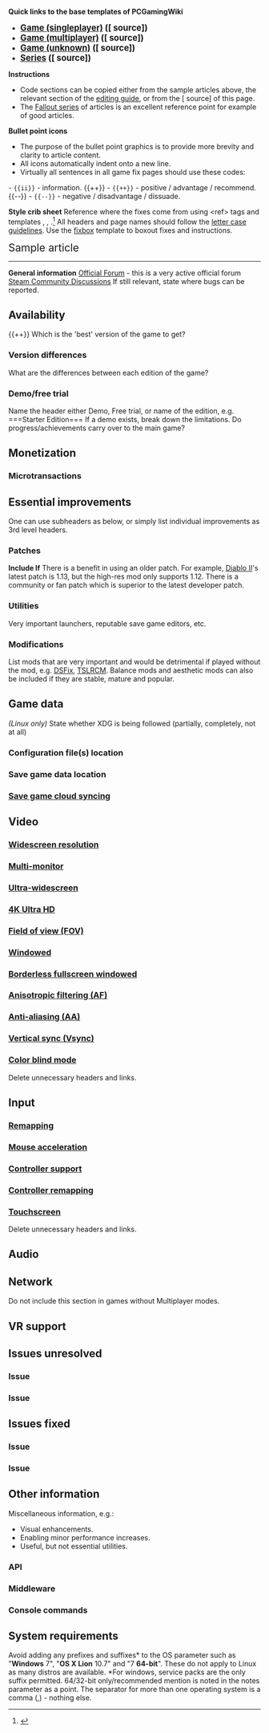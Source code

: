 <!-- AUTO GENERATED FROM 'https://www.pcgamingwiki.com/w/index.php?title=PCGamingWiki:Sample_article', DO NOT EDIT! -->
<!-- 
Remember to document any changes you make to the sample article here: http://community.pcgamingwiki.com/topic/104-sample-article-modifications/
This exists for a reason, please use it if you make changes worth noting.
-->
'''Quick links to the base templates of PCGamingWiki'''
* <big>'''<span class="plainlinks">[[PCGamingWiki:Sample article/Game (singleplayer)|Game (singleplayer)]] ([{{fullurl:PCGamingWiki:Sample_article/Game_(singleplayer)|action=edit}} source])</span>'''</big>
* <big>'''<span class="plainlinks">[[PCGamingWiki:Sample article/Game (multiplayer)|Game (multiplayer)]] ([{{fullurl:PCGamingWiki:Sample_article/Game_(multiplayer)|action=edit}} source])</span>'''</big>
* <big>'''<span class="plainlinks">[[PCGamingWiki:Sample article/Game (unknown)|Game (unknown)]] ([{{fullurl:PCGamingWiki:Sample_article/Game_(unknown)|action=edit}} source])</span>'''</big>
* <big>'''<span class="plainlinks">[[PCGamingWiki:Sample_article/Series|Series]] ([{{fullurl:PCGamingWiki:Sample_article/Series|action=edit}} source])</span>'''</big>

'''Instructions'''
* Code sections can be copied either from the sample articles above, the relevant section of the [[PCGamingWiki:Editing guide|editing guide]], or from the [{{fullurl:PCGamingWiki:Sample_article/Game|action=edit}} source] of this page.
* The [[Series:Fallout|Fallout series]] of articles is an excellent reference point for example of good articles.

'''Bullet point icons'''
* The purpose of the bullet point graphics is to provide more brevity and clarity to article content. 
* All icons automatically indent onto a new line.
* Virtually all sentences in all game fix pages should use these codes:
{{ii}} - <code><nowiki>{{ii}}</nowiki></code> - information.
{{++}} - <code><nowiki>{{++}}</nowiki></code> - positive / advantage / recommend.
{{--}} - <code><nowiki>{{--}}</nowiki></code> - negative / disadvantage / dissuade.

'''Style crib sheet'''
{{ii}} Reference where the fixes come from using <nowiki><ref></nowiki> tags and templates {{T|refurl}}, {{T|refcheck}}, {{T|refsnip}}.<ref>{{Refurl|url=https://www.pcgamingwiki.com|title=PCGamingWiki|date=2012-12-21}}</ref>
{{ii}} All headers and page names should follow the [[PCGamingWiki:Editing guide/Article formatting#Letter case for headers and page names|letter case guidelines]].
{{ii}} Use the [[PCGamingWiki:Editing guide/Fixboxes and providing instructions|fixbox]] template to boxout fixes and instructions.


<span style="font-size:150%">Sample article</span>
----

{{Infobox game
|cover        = Game article layout.jpg <!-- Try to find the highest resolution of a PC game cover -->
|developers   = 
{{Infobox game/row/developer|Developer}}
|publishers   = 
{{Infobox game/row/publisher|Publisher}}
|engines      = 
{{Infobox game/row/engine|Engine}}
|release dates= 
{{Infobox game/row/date|Windows|Month dd, yyyy}} <!-- (Example: January 3, 2012) -->
{{Infobox game/row/date|OS X|Month dd, yyyy}}
{{Infobox game/row/date|Linux|Month dd, yyyy}}
|reception    =
{{Infobox game/row/reception|Metacritic|deus-ex-mankind-divided|83}} <!-- (Example: URL section and score - Deus Ex: Mankind Divded) -->
{{Infobox game/row/reception|Opencritic|1812/deus-ex-mankind-divided|81}}
{{Infobox game/row/reception|IGDB|deus-ex-mankind-divided|83}}
|taxonomy     =
{{Infobox game/row/taxonomy/monetization      | | ref= }}
{{Infobox game/row/taxonomy/microtransactions | | ref= }}
{{Infobox game/row/taxonomy/modes             | Singleplayer, Multiplayer }}
{{Infobox game/row/taxonomy/pacing            | Real-time }}
{{Infobox game/row/taxonomy/perspectives      | First-person }}
{{Infobox game/row/taxonomy/controls          | Direct control }}
{{Infobox game/row/taxonomy/genres            | Action, Shooter }}
{{Infobox game/row/taxonomy/sports            | }}
{{Infobox game/row/taxonomy/vehicles          | }}
{{Infobox game/row/taxonomy/art styles        | Stylized }}
{{Infobox game/row/taxonomy/themes            | Sci-fi }}
{{Infobox game/row/taxonomy/series            | PCGW Templates }}
|steam appid  = 277430
|steam appid side = 10
|gogcom id    = 1207658682
|gogcom id side = 
|official site= https://example.com/
|hltb         =
|igdb         = 
|strategywiki = 
|mobygames    = 
|wikipedia    = PCGamingWiki
|winehq       = 2
|license      = 
}}

{{Introduction
|introduction      = Introduction paragraph - see [[PCGamingWiki:Editing_guide/Introduction|Introduction guidelines]]. '''''Gamename''''' is a taxonony/perspective/mode/genre etc. featuring key/unique gameplay features made by company published by company. Game is a sequel/prequel in the series or related series or is a spiritual successor. Game uses engine plus any noteworthy engine information compared to other entries in the series. Game is important/noteworthy for any other reason.

|release history   = Game was first released on platform on date. Pre-release information including early access, crowdfunding, closed beta, etc. Platform changes with platform (Steam, EGS, GOG etc.) including delays, technical issues. Launch was successful/had issues with player number milestones if noteworthy. History with a focus on technical issues: e.g. major bugs, inability to access the game, DRM, missing advertised features, features missing from console counterpart, missing endings, etc. and whether any of these problems were fixed.

|current state     = Current major issues that have not been resolved yet. Updates/support is the game regularly updated technically (patches etc.) or content (DLC, expansions, microtransactions or free content updates). Roadmap of future content or features. Multiplayer describe the scene, give an update on number of current players, is it possible for players find games? Modding are there official tools, how are mods distributed. Improvements mentions of essential mods or quality of life improvements, link to anchors further below. Major community additions ONLY INCLUDE if there are major communities outside of 'General information' links such as already linked Steam, GOG, fan forums, e.g. substantial modding communities, Discord communities, alternative servers, hacked multiplayer etc.
}}

'''General information'''
{{mm}} [http://forums.sleepingdogs.net/viewforum.php?f=2 Official Forum] - this is a very active official forum
{{GOG.com links|1207658924|the_witcher}}
{{mm}} [https://steamcommunity.com/app/00000/discussions/ Steam Community Discussions]
{{mm}} If still relevant, state where bugs can be reported.

==Availability==
{{Availability|
{{Availability/row| Retail | | activation | Example notes: [[SecuROM]] ∞ activations. |  | DOS, Mac OS }}
{{Availability/row| Amazon.com | B005HRZ29K | ubisoft connect | Example: Amazon. |  | Windows }}
{{Availability/row| Developer | http://www.soldak.com/Depths-of-Peril/Buy.html | DRM-free | Example: game released directly from website. | Steam | Windows, OS X, Linux }}
{{Availability/row| GOG.com | legend_of_grimrock | DRM-free | Example: GOG.com. |  | Windows, OS X, Linux }}
{{Availability/row| Origin | mass-effect-3 | Origin |  |  | Windows }}
{{Availability/row| Steam | 207170 | Steam | Example: Steam. |  | Windows, OS X, Linux }}
}}

{{++}} Which is the 'best' version of the game to get? <!-- This cannot be subjective, if you're going to state something factual back it up with relevant sources. -->

===Version differences===
{{ii}} What are the differences between each edition of the game?

===Demo/free trial===
{{ii}} Name the header either Demo, Free trial, or  name of the edition, e.g. <nowiki>===Starter Edition===</nowiki>
{{ii}} If a demo exists, break down the limitations.
{{ii}} Do progress/achievements carry over to the main game?

==Monetization==
{{Monetization
|ad-supported        = Ad-supported
|dlc                 = DLC
|expansion pack      = Expansion pack
|freeware            = Freeware
|free-to-play        = Free-to-play
|sponsored           = Sponsored
|subscription        = Subscription
}}

{{DLC|
{{DLC/row| Some DLC name | Example: Only available in Japan. | Windows}}
{{DLC/row| Some other DLC | | Windows, Linux}}
}}

===Microtransactions===
{{Microtransactions
|boost               = Boost
|cosmetic            = Cosmetic
|currency            = Currency
|finite spend        = Finite spend
|infinite spend      = Infinite spend
|free-to-grind       = Free-to-grind
|loot box            = Loot box
|none                = None
|player trading      = Player trading
|time-limited        = Time-limited
|unlock              = Unlock
}}

==Essential improvements==
{{ii}} One can use subheaders as below, or simply list individual improvements as 3rd level headers.

===Patches===
'''Include If'''
{{ii}} There is a benefit in using an older patch. For example, [[Diablo II]]'s latest patch is 1.13, but the high-res mod only supports 1.12.
{{ii}} There is a community or fan patch which is superior to the latest developer patch.
{{Fixbox|description=Patch install instructions|fix=
How to apply this complex patch installation.
}}

===Utilities===
{{ii}} Very important launchers, reputable save game editors, etc.

===Modifications===
{{ii}} List mods that are very important and would be detrimental if played without the mod, e.g. [[Dark_Souls:_Prepare_to_Die_Edition#DSfix_by_Durante|DSFix]], [[Star_Wars:_Knights_of_the_Old_Republic_II_–_The_Sith_Lords#The_Sith_Lords_Restored_Content_Mod_.28TSLRCM.29|TSLRCM]]. Balance mods and aesthetic mods can also be included if they are stable, mature and popular.

==Game data==
{{ii}} ''(Linux only)'' State whether XDG is being followed (partially, completely, not at all)
===Configuration file(s) location===
{{Game data|
{{Game data/config|Windows|{{p|appdata}}\Vessel\}}
{{Game data/config|OS X|~/Library/Application Support/Vessel/}}
{{Game data/config|Linux|~/.config/Vessel/}} 
}}
{{XDG|true}}

===Save game data location===
{{Game data|
{{Game data/saves|Windows|{{p|appdata}}\.minecraft\saves}}
{{Game data/saves|OS X|~/Library/Application Support/minecraft/saves}}
{{Game data/saves|Linux|~/.minecraft/saves}}
}}

===[[Glossary:Save game cloud syncing|Save game cloud syncing]]===
{{Save game cloud syncing
|discord                   = 
|discord notes             = 
|epic games launcher       = 
|epic games launcher notes = 
|gog galaxy                = unknown
|gog galaxy notes          = 
|origin                    = false
|origin notes              = 
|steam cloud               = true
|steam cloud notes         = Syncs save games and settings.
|ubisoft connect           = unknown
|ubisoft connect notes     = 
|xbox cloud                = 
|xbox cloud notes          = 
}}

==Video==
{{Video
|wsgf link                  = http://www.wsgf.org/dr/dmc-devil-may-cry/en
|widescreen wsgf award      = gold
|multimonitor wsgf award    = silver
|ultrawidescreen wsgf award = limited
|4k ultra hd wsgf award     = unsupported
|widescreen resolution      = true
|widescreen resolution notes= See [[#Widescreen resolution|Widescreen resolution]].
|multimonitor               = hackable
|multimonitor notes         = See [[#Multi-monitor|Multi-monitor]]. 
|ultrawidescreen            = false
|ultrawidescreen notes      = See [[#Ultra-widescreen|Ultra-widescreen]]. 
|4k ultra hd                = false
|4k ultra hd notes          = See [[#4K Ultra HD|4K Ultra HD]].
|fov                        = true
|fov notes                  = See [[#Field of view (FOV)|Field of view (FOV)]].
|windowed                   = true
|windowed notes             = See [[#Windowed|Windowed]].
|borderless windowed        = true
|borderless windowed notes  = See [[#Borderless fullscreen windowed|Borderless fullscreen windowed]].
|anisotropic                = true
|anisotropic notes          = See [[#Anisotropic filtering (AF)|Anisotropic filtering (AF)]].
|antialiasing               = true
|antialiasing notes         = See [[#Anti-aliasing (AA)|Anti-aliasing (AA)]].
|vsync                      = true
|vsync notes                = See [[#Vertical sync (Vsync)|Vertical sync (Vsync)]].
|60 fps                     = true
|60 fps notes               = 
|120 fps                    = false
|120 fps notes              = 
|hdr                        = false
|hdr notes                  =
|ray tracing                = limited
|ray tracing notes          = Only on Nvidia hardware.
|color blind                = true
|color blind notes          = See [[#Color blind mode|Color blind mode]].
}}

===[[Glossary:Widescreen resolution|Widescreen resolution]]===
===[[Glossary:Multi-monitor|Multi-monitor]]===
===[[Glossary:Ultra-widescreen|Ultra-widescreen]]===
===[[Glossary:4K Ultra HD|4K Ultra HD]]===
===[[Glossary:Field of view (FOV)|Field of view (FOV)]]===
===[[Glossary:Windowed|Windowed]]===
===[[Glossary:Borderless fullscreen windowed|Borderless fullscreen windowed]]===
===[[Glossary:Anisotropic filtering (AF)|Anisotropic filtering (AF)]]===
===[[Glossary:Anti-aliasing (AA)|Anti-aliasing (AA)]]===
===[[Glossary:Vertical sync (Vsync)|Vertical sync (Vsync)]]===
===[[Glossary:Color blind mode|Color blind mode]]===
{{ii}} Delete unnecessary headers and links.

==Input==
{{Input
|key remap                 = unknown
|key remap notes           = See [[#Remapping|Remapping]].
|acceleration option       = hackable
|acceleration option notes = See [[#Mouse acceleration|Mouse acceleration]].
|mouse sensitivity         = unknown
|mouse sensitivity notes   = 
|mouse menu                = false
|mouse menu notes          = 
|invert mouse y-axis       = true
|invert mouse y-axis notes = 
|touchscreen               = true
|touchscreen notes         = See [[#Touchscreen|Touchscreen]].
|controller support        = true
|controller support notes  = See [[#Controller support|Controller support]].
|full controller           = false
|full controller notes     = 
|controller remap          = false
|controller remap notes    = See [[#Controller remapping|Controller remapping]].
|controller sensitivity    = unknown
|controller sensitivity notes= 
|invert controller y-axis  = true
|invert controller y-axis notes= 
|xinput controllers        = true
|xinput controllers notes  = 
|xbox prompts              = true
|xbox prompts notes        = 
|impulse triggers          = false
|impulse triggers notes    = Xbox One only.
|dualshock 4               = true
|dualshock 4 notes         = 
|dualshock prompts         = true
|dualshock prompts notes   = 
|light bar support         = false
|light bar support notes   = 
|dualshock 4 modes         = USB
|dualshock 4 modes notes   = 
|tracked motion controllers= true
|tracked motion controllers notes = 
|tracked motion prompts    = false
|tracked motion prompts notes = 
|other controllers         = true
|other controllers notes   = 
|other button prompts      = Generic, Nintendo
|other button prompts notes= 
|controller hotplug        = false
|controller hotplug notes  = 
|haptic feedback           = false
|haptic feedback notes     = 
|simultaneous input        = true
|simultaneous input notes  = 
|steam input api           = false
|steam input api notes     = 
|steam hook input          = unknown
|steam hook input notes    = 
|steam input presets       = true
|steam input presets notes = 
|steam controller prompts  = unknown
|steam controller prompts notes = 
|steam cursor detection    = unknown
|steam cursor detection notes = 
}}

===[[Glossary:Remapping|Remapping]]===
===[[Glossary:Mouse acceleration|Mouse acceleration]]===
===[[Controller|Controller support]]===
===[[Glossary:Remapping|Controller remapping]]===
===[[Glossary:Touchscreen|Touchscreen]]===
{{ii}} Delete unnecessary headers and links.

==Audio==
{{Audio
|separate volume           = true
|separate volume notes     = 
|surround sound            = false
|surround sound notes      = 
|subtitles                 = true
|subtitles notes           = 
|closed captions           = false
|closed captions notes     = 
|mute on focus lost        = false
|mute on focus lost notes  = 
|eax support               = 
|eax support notes         = 
|red book cd audio         = true
|red book cd audio notes   = 
|general midi audio        = true
|general midi audio notes  = This game supports General MIDI for music.
}}

{{L10n|content=
{{L10n/switch
 |language  = English
 |interface = true
 |audio     = true
 |subtitles = n/a
 |notes     = 
}}
{{L10n/switch
 |language  = French
 |interface = true
 |audio     = true
 |subtitles = n/a
 |notes     = 
}}
{{L10n/switch
 |language  = German
 |interface = true
 |audio     = false
 |subtitles = n/a
 |notes     = 
}}
{{L10n/switch
 |language  = Italian
 |interface = true
 |audio     = false
 |subtitles = n/a
 |notes     = 
}}
{{L10n/switch
 |language  = Spanish
 |interface = true
 |audio     = false
 |subtitles = n/a
 |notes     = Download from [http://example.org here].
 |fan       = true
}}
}}

==Network==
{{ii}} Do not include this section in games without Multiplayer modes.

{{Network/Multiplayer
|local play           = true
|local play players   = 2
|local play modes     = 
|local play notes     = 
|lan play             = false
|lan play players     = 
|lan play modes       = 
|lan play notes       = 
|online play          = true
|online play players  = 
|online play modes    = 
|online play notes    = 
|asynchronous         = true
|asynchronous notes   = 
}}

{{Network/Connections
|matchmaking        = false
|matchmaking notes  = 
|p2p                = true
|p2p notes          = 
|dedicated          = false
|dedicated notes    = 
|self-hosting       = false
|self-hosting notes = 
|direct ip          = false
|direct ip notes    = 
}}

{{Network/Ports
|tcp  = 1, 2, 30
|udp  = 500-600, 3500
|upnp = unknown
}}

==VR support==
{{VR support
|native 3d                   = true
|native 3d notes             = 
|nvidia 3d vision            = unknown
|nvidia 3d vision notes      = 
|vorpx                       = 
|vorpx modes                 = 
|vorpx notes                 = 
|vr only                     = true
|htc vive                    = false
|htc vive notes              = 
|oculus rift                 = true
|oculus rift notes           = 
|osvr                        = unknown
|osvr notes                  = 
|windows mixed reality       = false
|windows mixed reality notes = 
|keyboard-mouse              = unknown
|keyboard-mouse notes        = 
|3rd space gaming vest       = true
|3rd space gaming vest notes = 
|novint falcon               = false
|novint falcon notes         = 
|trackir                     = true
|trackir notes               = 
|tobii eye tracking          = true
|tobii eye tracking notes    = 
|play area seated            = true
|play area seated notes      = 
|play area standing          = hackable
|play area standing notes    = Use the [http://example.org Head Height] mod.
|play area room-scale        = true
|play area room-scale notes  = 
}}

==Issues unresolved==
===Issue===
===Issue===

==Issues fixed==
===Issue===
{{Fixbox|description=Fixbox header here|fix=
How to apply this fix.
}}
===Issue===

==Other information==
Miscellaneous information, e.g.:
* Visual enhancements.
* Enabling minor performance increases.
* Useful, but not essential utilities.

===API===
{{API
|direct3d versions      = 9, 11
|direct3d notes         = Windows only.
|directdraw versions    = 
|directdraw notes       = 
|wing                   = 
|wing notes             = 
|opengl versions        = 3.3, 4
|opengl notes           = OS X and Linux only.
|glide versions         = 
|glide notes            = 
|software mode          = 
|software mode notes    = 
|mantle support         = 
|mantle support notes   = 
|metal support          = true
|metal support notes    = 
|vulkan versions        = unknown
|vulkan notes           = 
|dos modes              = 
|dos modes notes        = 
|shader model versions  = 
|shader model notes     = 
|windows 32-bit exe     = true
|windows 64-bit exe     = false
|windows arm app        = unknown
|windows exe notes      = 
|mac os x powerpc app   = 
|macos intel 32-bit app = true
|macos intel 64-bit app = false
|macos arm app          = true
|macos app notes        = ARM support was added in November 2020.
|linux powerpc app      = 
|linux 32-bit executable= true
|linux 64-bit executable= true
|linux arm app          = unknown
|linux executable notes = 
}}

===Middleware===
{{Middleware
|physics          = PhysX
|physics notes    = Lacks GPU acceleration on Linux.
|audio            = FMOD
|audio notes      = 
|interface        = Scaleform
|interface notes  = 
|input            = 
|input notes      = 
|cutscenes        = Bink
|cutscenes notes  = 
|multiplayer      = Steamworks
|multiplayer notes= 
|anticheat        = 
|anticheat notes  = 
}}

===Console commands===

==System requirements==
{{ii}} Avoid adding any prefixes and suffixes* to the OS parameter such as "'''Windows''' 7", "'''OS X Lion''' 10.7" and "7 '''64-bit'''". These do not apply to Linux as many distros are available. *For windows, service packs are the only suffix permitted.
{{ii}} 64/32-bit only/recommended mention is noted in the notes parameter as a point.
{{ii}} The separator for more than one operating system is a comma (,) - nothing else.
{{System requirements
|OSfamily = Windows

|minOS    = XP, Vista, 7
|minCPU   = Dual Core 2.0 GHz or Athlon 64 X2 Dual Core 5400+
|minRAM   = 2 GB
|minHD    = 8 GB 
|minGPU   = Nvidia GeForce 8600 GTS
|minVRAM  = 512 MB

|recOS    = 7
|recCPU   = Quad core Intel or AMD Phenom 9850 Quad-Core
|recRAM   = 4 GB
|recHD    = 
|recGPU   = Nvidia GeForce GTX 285
|notes    = 
}}

{{System requirements
|OSfamily = OS X

|minOS    = 10.5.2
|minCPU   = Dual Core 2.0 GHz or Athlon 64 X2 Dual Core 5400+
|minRAM   = 2 GB
|minHD    = 8 GB
|minGPU   = Nvidia GeForce 8600 GTS
|minVRAM  = 512 MB

|recOS    = 10.6.4
|recCPU   = Quad core Intel or AMD Phenom 9850 Quad-Core
|recRAM   = 4 GB
|recHD    = 
|recGPU   = Nvidia GeForce GTX 285
|notes    = 
}}

{{System requirements
|OSfamily = Linux

|minOS    = Kernel 3.0
|minCPU   = Dual Core 2.0 GHz or Athlon 64 X2 Dual Core 5400+
|minRAM   = 2 GB
|minHD    = 8 GB 
|minGPU   = Nvidia GeForce 8600 GTS
|minVRAM  = 512 MB

|recOS    = Kernel 3.2
|recCPU   = Quad core Intel or AMD Phenom 9850 Quad-Core
|recRAM   = 4 GB
|recHD    =  
|recGPU   = Nvidia GeForce GTX 285
|notes    = 
}}

{{References}}

